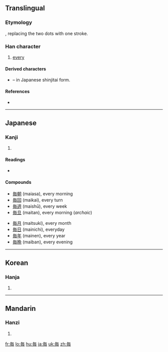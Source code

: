 {{also|每}}
==Translingual==

===Etymology===
{{Han simp|每|f=母|t=毋}}, replacing the two dots with one stroke.

===Han character===
{{Han char|rn=80|rad=毋|as=02|sn=6|four=|canj=人田十 (OWJ)}}

# [[every]]

====Derived characters====
{{rfc-header|Derived characters|lang=mul}}
* {{term|海|sc=Jpan}} – in Japanese shinjitai form.

====References====
* {{Han ref|kx=0589.011|dkj=16724|dj=0981.020|hdz=42381.021|uh=6BCE|ud=27598}}

----

==Japanese==

===Kanji===
{{ja-kanji|grade=2|rs=毋02}}

# {{defn|Japanese}}

====Readings====
* {{ja-readings|on=[[まい]] (mai), [[ばい]] (bai)|kun=[[つね]] (tsune)|nanori=[[ごと]] (goto)}}

====Compounds====
{{top2}}
* [[毎朝]] (maiasa), every morning
* [[毎回]] (maikai), every turn
* [[毎週]] (maishū), every week
* [[毎旦]] (maitan), every morning (''archaic'')
{{mid2}}
* [[毎月]] (maitsuki), every month
* [[毎日]] (mainichi), everyday
* [[毎年]] (mainen), every year
* [[毎晩]] (maiban), every evening
{{bottom}}

----

==Korean==

===Hanja===
{{ko-hanja|hangeul=[[매]]|eumhun=|rv=mae|mr=mae|y=may}}

# {{defn|Korean|sort=毋02}}

----

==Mandarin==

===Hanzi===
{{cmn-hanzi|pin=[[měi]] ([[mei3]]), [[mèi]] ([[mei4]])|wg=mei<sup>3</sup>, mei<sup>4</sup>}}

# {{defn|Mandarin|sort=毋02}}

[[fr:毎]]
[[lo:毎]]
[[hu:毎]]
[[ja:毎]]
[[uk:毎]]
[[zh:毎]]